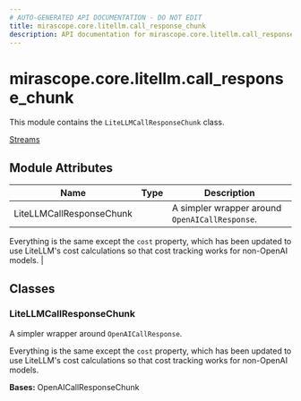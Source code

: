 ```yaml
---
# AUTO-GENERATED API DOCUMENTATION - DO NOT EDIT
title: mirascope.core.litellm.call_response_chunk
description: API documentation for mirascope.core.litellm.call_response_chunk
---
```


# mirascope.core.litellm.call_response_chunk

<ApiType type="Module" />

This module contains the `LiteLLMCallResponseChunk` class.

<Info title="Usage">

[Streams](/docs/mirascope/learn/streams#handling-streamed-responses)

</Info>

## Module Attributes

| Name | Type | Description |
| ---- | ---- | ----------- |
| LiteLLMCallResponseChunk |  | A simpler wrapper around `OpenAICallResponse`.

Everything is the same except the `cost` property, which has been updated to use
LiteLLM's cost calculations so that cost tracking works for non-OpenAI models. |

## Classes

### LiteLLMCallResponseChunk

<ApiType type="Class" />

A simpler wrapper around `OpenAICallResponse`.

Everything is the same except the `cost` property, which has been updated to use
LiteLLM's cost calculations so that cost tracking works for non-OpenAI models.

**Bases:** OpenAICallResponseChunk



